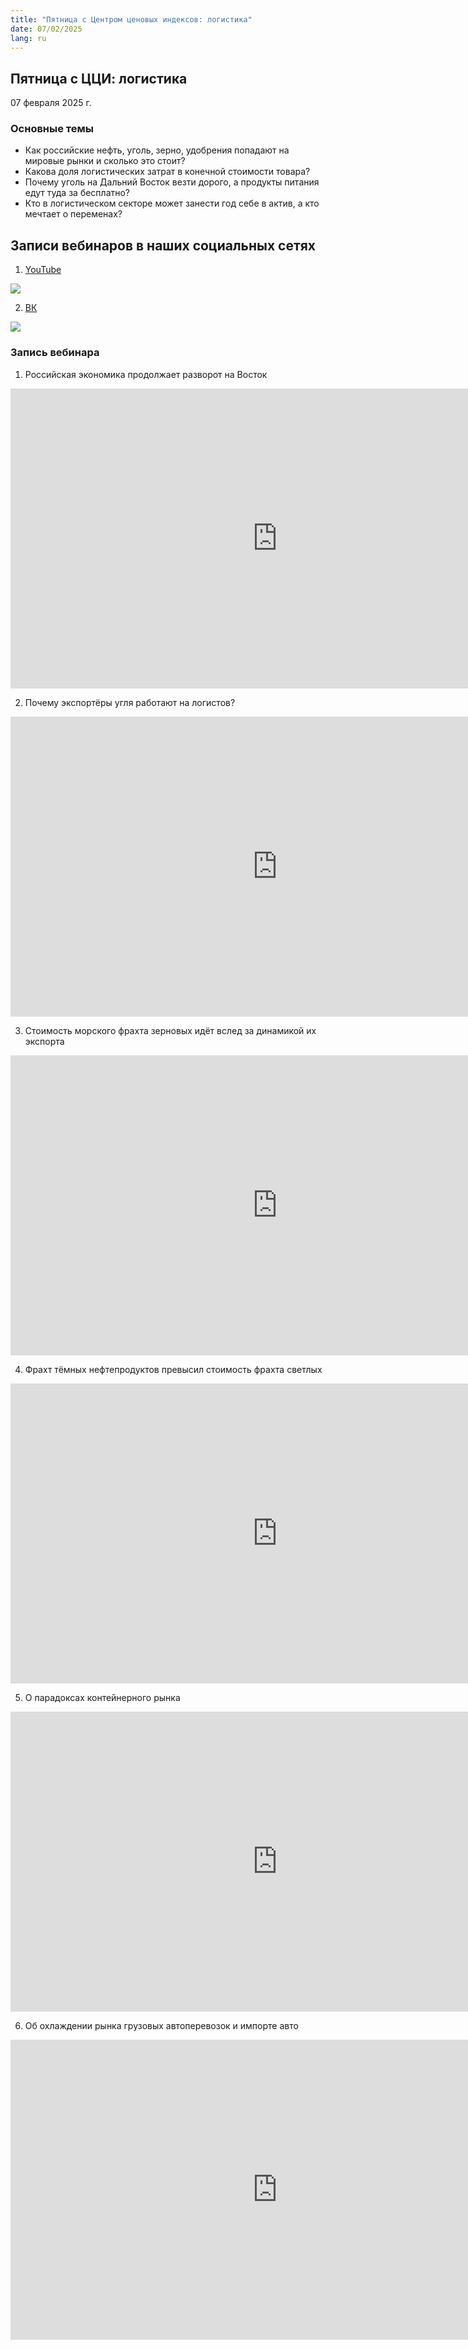 ```yaml
---
title: "Пятница с Центром ценовых индексов: логистика"
date: 07/02/2025
lang: ru
---
```


## Пятница с ЦЦИ: логистика

07 февраля 2025 г.

### Основные темы

-   Как российские нефть, уголь, зерно, удобрения попадают на мировые рынки и сколько это стоит?
-   Какова доля логистических затрат в конечной стоимости товара?
-   Почему уголь на Дальний Восток везти дорого, а продукты питания едут туда за бесплатно?
-   Кто в логистическом секторе может занести год себе в актив, а кто мечтает о переменах?

## Записи вебинаров в наших социальных сетях

:::::: {.grid style="margin-left:0%"}
::: {.g-col-12 .g-col-sm-12 .g-col-xs-12 .g-col-xl-6 .g-col-md-6 .g-col-lg-6}


1. [YouTube](https://youtube.com/@cci.friday?si=bXQxJdxy57pPoB2R)

![](../fig/qr-cci-youtube.png)
:::

::: {.g-col-12 .g-col-sm-12 .g-col-xs-12 .g-col-xl-6 .g-col-md-6 .g-col-lg-6}


2. [ВК](https://vk.com/cci.friday)

![](../fig/qr-cci-vk.png)
:::

::::::

### Запись вебинара

1.  Российская экономика продолжает разворот на Восток

<iframe src="https://vkvideo.ru/video_ext.php?oid=-227681629&amp;id=456239026&amp;hd=2" width="853" height="480" allow="autoplay; encrypted-media; fullscreen; picture-in-picture; screen-wake-lock;" frameborder="0" allowfullscreen>

</iframe>

2.  Почему экспортёры угля работают на логистов?

<iframe src="https://vk.com/video_ext.php?oid=-227681629&amp;id=456239027&amp;hd=2" width="853" height="480" allow="autoplay; encrypted-media; fullscreen; picture-in-picture; screen-wake-lock;" frameborder="0" allowfullscreen>

</iframe>

3.  Стоимость морского фрахта зерновых идёт вслед за динамикой их экспорта

<iframe src="https://vk.com/video_ext.php?oid=-227681629&amp;id=456239025&amp;hd=2" width="853" height="480" allow="autoplay; encrypted-media; fullscreen; picture-in-picture; screen-wake-lock;" frameborder="0" allowfullscreen>

</iframe>

4.  Фрахт тёмных нефтепродуктов превысил стоимость фрахта светлых

<iframe src="https://vk.com/video_ext.php?oid=-227681629&amp;id=456239028&amp;hd=2" width="853" height="480" allow="autoplay; encrypted-media; fullscreen; picture-in-picture; screen-wake-lock;" frameborder="0" allowfullscreen>

</iframe>

5.  О парадоксах контейнерного рынка

<iframe src="https://vk.com/video_ext.php?oid=-227681629&amp;id=456239029&amp;hd=2" width="853" height="480" allow="autoplay; encrypted-media; fullscreen; picture-in-picture; screen-wake-lock;" frameborder="0" allowfullscreen>

</iframe>

6.  Об охлаждении рынка грузовых автоперевозок и импорте авто

<iframe src="https://vk.com/video_ext.php?oid=-227681629&amp;id=456239030&amp;hd=2" width="853" height="480" allow="autoplay; encrypted-media; fullscreen; picture-in-picture; screen-wake-lock;" frameborder="0" allowfullscreen>

</iframe>
